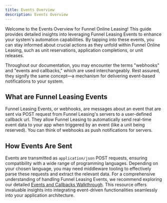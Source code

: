 ```yaml
---
title: Events Overview
description: Events Overview
---
```

Welcome to the Events Overview for Funnel Online Leasing! This guide provides detailed insights into leveraging Funnel Leasing Events to enhance your system's automation capabilities. By tapping into these events, you can stay informed about crucial actions as they unfold within Funnel Online Leasing, such as unit reservations, application completions, or unit releases.


<Aside type="note" title="Note">
    Throughout our documentation, you may encounter the terms "webhooks" and "events and callbacks," which are used interchangeably. Rest assured, they signify the same concept—a mechanism for delivering event-based notifications to your system.
</Aside>

## What are Funnel Leasing Events

Funnel Leasing Events, or webhooks, are messages about an event that are sent via POST request from Funnel Leasing's servers to a user-defined callback url. They allow Funnel Leasing to automatically send real-time event data to your app when triggered by an event (like a unit being reserved). You can think of webhooks as push notifications for servers.

## How Events Are Sent

Events are transmitted as `application/json` POST requests, ensuring compatibility with a wide range of programming languages. Depending on your chosen language, you may need middleware tooling to effectively parse these requests and extract the relevant data. For a comprehensive understanding of handling Funnel Leasing Events, we recommend exploring our detailed [Events and Callbacks Walkthrough](/guides/events-and-callbacks/walkthrough). This resource offers invaluable insights into integrating event-driven functionalities seamlessly into your application architecture.